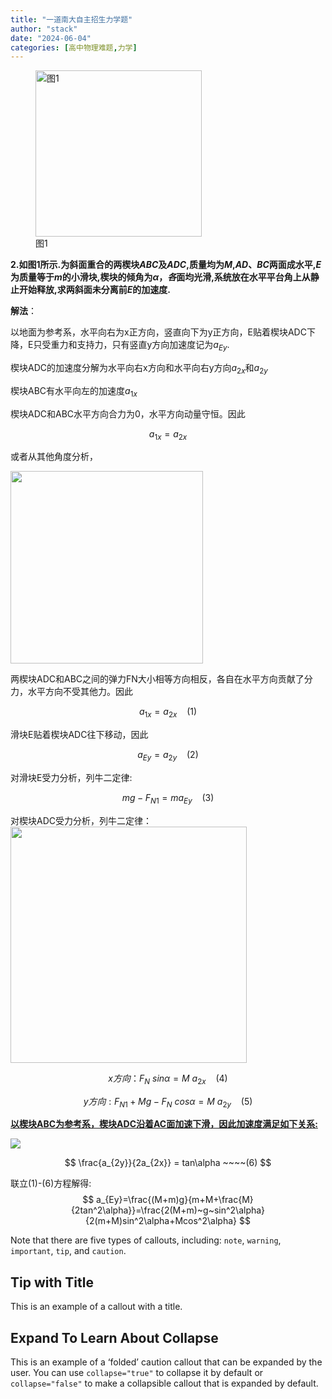 ```yaml
---
title: "一道南大自主招生力学题"
author: "stack"
date: "2024-06-04"
categories: [高中物理难题,力学]
---
```



![图1](image.png){width="266"}

**2.如图1所示.为斜面重合的两楔块*ABC*及*ADC*,质量均为*M*,*AD*、*BC*两面成水平,*E*为质量等于*m*的小滑块,楔块的倾角为*α*，*各*面均光滑,系统放在水平平台角上从静止开始释放,求两斜面未分离前*E*的加速度.**

**解法**：

以地面为参考系，水平向右为x正方向，竖直向下为y正方向，E贴着楔块ADC下降，E只受重力和支持力，只有竖直y方向加速度记为$a_{Ey}$.

楔块ADC的加速度分解为水平向右x方向和水平向右y方向$a_{2x}$和$a_{2y}$

楔块ABC有水平向左的加速度$a_{1x}$

楔块ADC和ABC水平方向合力为0，水平方向动量守恒。因此

$$
a_{1x}=a_{2x}
$$

或者从其他角度分析，

![](images/1717498950735.png){width="308"}

两楔块ADC和ABC之间的弹力FN大小相等方向相反，各自在水平方向贡献了分力，水平方向不受其他力。因此

$$
a_{1x}=a_{2x}  ~~~~(1)
$$

滑块E贴着楔块ADC往下移动，因此

$$
a_{Ey}=a_{2y}~~~~(2)
$$

对滑块E受力分析，列牛二定律:

$$
mg-F_{N1}=ma_{Ey}~~~~(3)
$$

对楔块ADC受力分析，列牛二定律： ![](images/1717500248656.png){width="378"}

$$
x方向：F_{N}~sin\alpha = M~a_{2x}~~~~(4)
$$

$$
y方向: F_{N1}+Mg-F_N~cos\alpha=M~a_{2y} ~~~~(5)
$$

[**以楔块ABC为参考系，楔块ADC沿着AC面加速下滑，因此加速度满足如下关系:**]{.underline}

![](images/1717501525298.png)

$$
\frac{a_{2y}}{2a_{2x}} = tan\alpha  ~~~~(6)
$$

联立(1)-(6)方程解得: $$
a_{Ey}=\frac{(M+m)g}{m+M+\frac{M}{2tan^2\alpha}}=\frac{2(M+m)~g~sin^2\alpha}{2(m+M)sin^2\alpha+Mcos^2\alpha}
$$


::: {.callout-note}
Note that there are five types of callouts, including:
`note`, `warning`, `important`, `tip`, and `caution`.
:::

::: {.callout-tip}
## Tip with Title

This is an example of a callout with a title.
:::

::: {.callout-caution collapse="true"}
## Expand To Learn About Collapse

This is an example of a 'folded' caution callout that can be expanded by the user. You can use `collapse="true"` to collapse it by default or `collapse="false"` to make a collapsible callout that is expanded by default.
:::